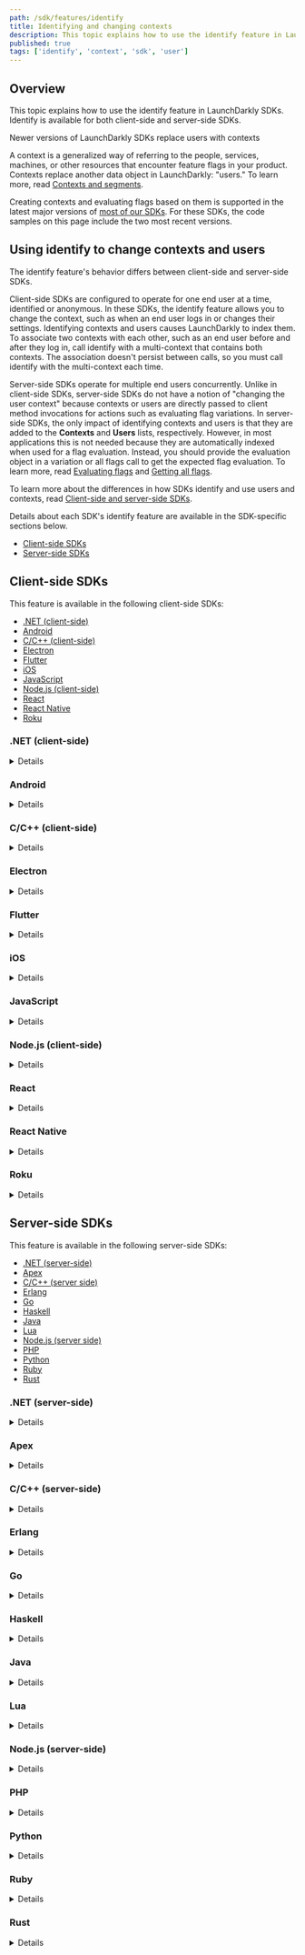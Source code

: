 ```yaml
---
path: /sdk/features/identify
title: Identifying and changing contexts
description: This topic explains how to use the identify feature in LaunchDarkly SDKs.
published: true
tags: ['identify', 'context', 'sdk', 'user']
---
```


## Overview

This topic explains how to use the identify feature in LaunchDarkly SDKs. Identify is available for both client-side and server-side SDKs.

<Callout intent="info">
<CalloutTitle>Newer versions of LaunchDarkly SDKs replace users with contexts</CalloutTitle>
<CalloutDescription>

A context is a generalized way of referring to the people, services, machines, or other resources that encounter feature flags in your product. Contexts replace another data object in LaunchDarkly: "users." To learn more, read [Contexts and segments](/home/contexts).

Creating contexts and evaluating flags based on them is supported in the latest major versions of [most of our SDKs](/sdk). For these SDKs, the code samples on this page include the two most recent versions.

</CalloutDescription>
</Callout>

## Using identify to change contexts and users

The identify feature's behavior differs between client-side and server-side SDKs.

Client-side SDKs are configured to operate for one end user at a time, identified or anonymous. In these SDKs, the identify feature allows you to change the context, such as when an end user logs in or changes their settings. Identifying contexts and users causes LaunchDarkly to index them. To associate two contexts with each other, such as an end user before and after they log in, call identify with a multi-context that contains both contexts. The association doesn't persist between calls, so you must call identify with the multi-context each time. 

Server-side SDKs operate for multiple end users concurrently. Unlike in client-side SDKs, server-side SDKs do not have a notion of "changing the user context" because contexts or users are directly passed to client method invocations for actions such as evaluating flag variations. In server-side SDKs, the only impact of identifying contexts and users is that they are added to the **Contexts** and **Users** lists, respectively. However, in most applications this is not needed because they are automatically indexed when used for a flag evaluation. Instead, you should provide the evaluation object in a variation or all flags call to get the expected flag evaluation. To learn more, read [Evaluating flags](/sdk/features/evaluating) and [Getting all flags](/sdk/features/all-flags).

To learn more about the differences in how SDKs identify and use users and contexts, read [Client-side and server-side SDKs](/sdk/concepts/client-side-server-side).

Details about each SDK's identify feature are available in the SDK-specific sections below.

* [Client-side SDKs](#client-side-sdks)
* [Server-side SDKs](#server-side-sdks)

## Client-side SDKs

This feature is available in the following client-side SDKs:

* [.NET (client-side)](#net-client-side)
* [Android](#android)
* [C/C++ (client-side)](#cc-client-side)
* [Electron](#electron)
* [Flutter](#flutter)
* [iOS](#ios)
* [JavaScript](#javascript)
* [Node.js (client-side)](#nodejs-client-side)
* [React](#react)
* [React Native](#react-native)
* [Roku](#roku)

### .NET (client-side)

<Details summary="Expand .NET (client-side) code sample">

You can use the `Identify` or `IdentifyAsync` method to switch contexts. This loads any saved flag values for the next context, and tells the client to change the current context and obtain the feature flag values for the new context.

In some situations, the new context may be an updated version of the existing context. For example, on a sign-in page in a single-page app, you could represent the same person as an anonymous user before they log in, and a different user after they log in. After the person logs in, you can call `Identify()` or `IdentifyAsync()` so that the person receives the correct feature flag settings for their account.

In other situations, the new context may be a multi-context, that is, a set of several different contexts that you want to evaluate together. For example, as soon as an end user visits your app, you may initialize the client with a context using a context kind of "device." When the end user logs in, you now also have their user and organization information. You can call `Identify()` with a multi-context that contains the "device," "user," and "organization" contexts for the end user.

You may want to wait until the flag values for the new context have been loaded before proceeding. You can do this either by calling the synchronous method `Identify` with a timeout, or by calling the asynchronous method `IdentifyAsync` and awaiting the result.

Here's how:

<CodeSample>
<CSTab label=".NET SDK v3.0 (C#)">

```csharp
var updatedContext = Context.Builder("context-key-123abc")
    .Set("email", "sandy@example.com")
    .Build();

// Synchronous method
client.Identify(updatedContext, TimeSpan.FromSeconds(5));

// Asynchronous method
await client.IdentifyAsync(updatedContext);
```

</CSTab>
<CSTab label=".NET SDK v2.x (C#)">

```csharp
var updatedUser = LDUser.Builder("user-key-123abc")
    .Email("sandy@example.com")
    .Build();

// Synchronous method
client.Identify(updatedUser, TimeSpan.FromSeconds(5));

// Asynchronous method
await client.IdentifyAsync(updatedUser);
```

</CSTab>
</CodeSample>

To learn more, read [`Identify`](https://launchdarkly.github.io/dotnet-client-sdk/api/LaunchDarkly.Sdk.Client.LdClient.html#LaunchDarkly_Sdk_Client_LdClient_Identify_) and [`IdentifyAsync`](https://launchdarkly.github.io/dotnet-client-sdk/api/LaunchDarkly.Sdk.Client.LdClient.html#LaunchDarkly_Sdk_Client_LdClient_IdentifyAsync_).
</Details>

### Android

<Details summary="Expand Android code sample">

The `identify()` method tells the client to change the current context and obtain the feature flag values for the new context.

In some situations, the new context may be an updated version of the existing context. For example, on a sign-in page in a single-page app, you could represent the same person as an anonymous user before they log in, and a different user after they log in. You can initialize the client with an anonymous context with a context kind of "user." After the person logs in, you can update the user context and call `identify()` so that the person receives the correct feature flag settings for their account.

In other situations, the new context may be a multi-context, that is, a set of several different contexts that you want to evaluate together. For example, as soon as an end user visits your app, you may initialize the client with a context using a context kind of "device." When the end user logs in, you now also have their user and organization information. You can call `identify()` with a multi-context that contains the "device," "user," and "organization" contexts for the end user.

Here's how:

<CodeSample>
<CSTab label="Android SDK v4.0 (Java)">

```java
LDContext updatedContext = LDContext.builderFromContext(context)
    .email("sandy@example.com")
    .build();

client.identify(updatedContext);
```

</CSTab>
<CSTab label="Android SDK v4.0 (Kotlin)">

```kotlin
val updatedContext: LDContext = LDContext.builderFromContext(context)
    .email("sandy@example.com")
    .build()

client.identify(updatedContext)
```

</CSTab>
<CSTab label="Android SDK v3.x (Java)">

```java
LDUser updatedUser = new LDUser.Builder(user)
    .email("sandy@example.com")
    .build();

client.identify(updatedUser);
```

</CSTab>
<CSTab label="Android SDK v3.x (Kotlin)">

```kotlin
val updatedUser: LDUser = LDUser.Builder(user)
    .email("sandy@example.com")
    .build()

client.identify(updatedUser)
```

</CSTab>
</CodeSample>

The `identify()` call loads any saved flag values for the new user context and immediately triggers an update of the latest flags from LaunchDarkly.

`identify()` returns a [Future](https://developer.android.com/reference/java/util/concurrent/Future) to indicate completion. If you want to be sure subsequent code is using the latest values from the server, you can wait for the Future using `get`.

To learn more, read [`identify`](https://launchdarkly.github.io/android-client-sdk/com/launchdarkly/sdk/android/LDClient.html#identify(com.launchdarkly.sdk.LDContext)).
</Details>

### C/C++ (client-side)

<Details summary="Expand C/C++ (server-side) code sample">

The `Identify()` method tells the client to change the current user and obtain the feature flag values for the new user.

In some situations, the new user may be an updated version of the existing user. For example, on a sign-in page in a single-page app, you could represent the same person as an anonymous user before they log in, and a different user after they log in. After the person logs in, you can call `Identify` so that the person receives the correct feature flag settings for their account.

<!-- cSpell:disable (TKTK uncomment this section after this SDK is updated to use contexts. SC-174758) In other situations, the new context may be a multi-context, that is, a set of several different contexts that you want to evaluate together. For example, as soon as an end user visits your app, you may initialize the client with a context using a context kind of "device." When the end user logs in, you now also have their user and organization information. You can call `Identify` with a multi-context that contains the "device," "user," and "organization" contexts for the end user. cSpell:enable -->

You can use the `LDClientIdentify` method to switch users:

<CodeSample>
<CSTab label="C/C++">

```c
LDClientIdentify(client, newUser);
```

</CSTab>
</CodeSample>

The `LDClientIdentify()` call loads any saved flag values for the new user and immediately trigger an update of the latest flags from LaunchDarkly. Because this method re-fetches flag settings for the new user, you should should not call it at high frequency. The intended use case for switching user contexts is the login/logout flow. To learn more, read [`LDClientIdentify`](https://launchdarkly.github.io/c-client-sdk/client_8h.html#a7ee43b2353f00798979ba51cfebb1a53).
</Details>

### Electron

<Details summary="Expand Electron code sample">

The `identify()` method tells the client to change the current user and obtain the feature flag values for the new user.

In some situations, the new user may be an updated version of the existing user. For example, on a sign-in page in a single-page app, you could represent the same person as an anonymous user before they log in, and a different user after they log in. After the person logs in, you can call `identify()` so that the person receives the correct feature flag settings for their account.

<!-- cSpell:disable (TKTK uncomment this section after this SDK is updated to use contexts. SC-163925) In other situations, the new context may be a multi-context, that is, a set of several different contexts that you want to evaluate together. For example, as soon as an end user visits your app, you may initialize the client with a context using a context kind of "device." When the end user logs in, you now also have their user and organization information. You can call `identify()` with a multi-context that contains the "device," "user," and "organization" contexts for the end user. cSpell:enable -->

Here's how:

<CodeSample>
<CSTab label="JavaScript">

```js
const newUser = { key: 'user-key-123abc', name: 'Sandy' };

client.identify(newUser, (newFlags) => {
  console.log('value of flag for this user is: ' + newFlags['flag-key-123abc']);
  console.log('this should be the same: ' + client.variation('flag-key-123abc'));
});

// or:
client.identify(newUser).then((newFlags) => {
  // as above
});
```

</CSTab>
<CSTab label="TypeScript">

```ts
import * as LDElectron from 'launchdarkly-electron-client-sdk';

const newUser: LDElectron.LDUser = {
  key: 'someone-else', name: 'John',
};

client.identify(newUser, (newFlags) => {
  console.log('value of flag for this user is: ' + newFlags['flag-key-123abc']);
  console.log('this should be the same: ' + client.variation('flag-key-123abc'));
});

// or:
client.identify(newUser).then((newFlags) => {
  // as above
});
```

</CSTab>
</CodeSample>

To learn more, read [`identify`](https://launchdarkly.github.io/electron-client-sdk/interfaces/_launchdarkly_electron_client_sdk_.ldelectronmainclient.html#identify).

</Details>

### Flutter

<Details summary="Expand Flutter code sample">

The `identifyWithContext()` method tells the client to change the current context and obtain the feature flag values for the new context.

In some situations, the new context may be an updated version of the existing context. For example, on a sign-in page in a single-page app, you could represent the same person as an anonymous user before they log in, and a different user after they log in. You can initialize the client with an anonymous context with a context kind of "user." After the person logs in, you can update the user context and call `identifyWithContext()` so that the person receives the correct feature flag settings for their account.

In other situations, the new context may be a multi-context, that is, a set of several different contexts that you want to evaluate together. For example, as soon as an end user visits your app, you may initialize the client with a context using a context kind of "device." When the end user logs in, you now also have their user and organization information. You can call `identifyWithContext()` with a multi-context that contains the "device," "user," and "organization" contexts for the end user.

Here's how:

<CodeSample>
<CSTab label="Flutter SDK v2.0 (Dart), single context">

```dart
LDContextBuilder builder = LDContextBuilder();
builder.kind('user', 'user-key-123abc')
    .set('email', LDValue.ofString('sandy@example.com'));
LDContext updatedContext = builder.build();

await LDClient.identifyWithContext(updatedContext);
```

</CSTab>
<CSTab label="Flutter SDK v2.0 (Dart), multi-context">

```dart
LDContextBuilder builder = LDContextBuilder();
builder.kind('user', 'user-key-123abc');
builder.kind('device', 'device-key-123abc');

LDContext updatedMultiContext = builder.build();

await LDClient.identifyWithContext(updatedMultiContext);
```

</CSTab>
<CSTab label="Flutter SDK v1.x (Dart)">

```dart
LDUser updatedUser = LDUserBuilder('user key')
    .email('sandy@example.com')
    .build();

await LDClient.identify(updatedUser);
```

</CSTab>
</CodeSample>

To learn more, read [`identifyWithContext`](https://pub.dev/documentation/launchdarkly_flutter_client_sdk/latest/launchdarkly_flutter_client_sdk/LDClient/identifyWithContext.html).

</Details>

### iOS

<Details summary="Expand iOS code sample">

The `identify()` method tells the client to change the current context and obtain the feature flag values for the new context.

In some situations, the new context may be an updated version of the existing context. For example, on a sign-in page in a single-page app, you could represent the same person as an anonymous user before they log in, and a different user after they log in. You can initialize the client with an anonymous context with a context kind of "user." After the person logs in, you can update the user context and call `identify()` so that the person receives the correct feature flag settings for their account.

In other situations, the new context may be a multi-context, that is, a set of several different contexts that you want to evaluate together. For example, as soon as an end user visits your app, you may initialize the client with a context using a context kind of "device." When the end user logs in, you now also have their user and organization information. You can call `identify()` with a multi-context that contains the "device," "user," and "organization" contexts for the end user.

If the client app does not identify an `LDContext`, `LDClient` creates an anonymous default context, which can affect which feature flags LaunchDarkly delivers to the `LDClient`. Client apps should follow the [Apple Privacy Policy](https://apple.com/legal/privacy) when collecting end user information.

Here's how:

<CodeSample>
<CSTab label="iOS SDK v8.0 (Swift)">

```swift
let newContext = try LDContextBuilder(key: "context-key-123abc").build().get();

// You can also call identify with a completion
LDClient.get()!.identify(context: newContext) {
    // Flags have been retrieved for the new context
}
```

</CSTab>
<CSTab label="iOS SDK v8.0 (Objective-C)">

```objectivec
LDContextBuilder *builder = [[LDContextBuilder alloc] initWithKey:@"context-key-123abc"];
ContextBuilderResult *result = builder.build;

if (result.success) {
    LDContext *context = result.success;
}
[[LDClient get] identifyWithContext:newContext];

// You can also call identify with a completion
[[LDClient get] identifyWithContext:newContext completion:^() {
    // Flags have been retrieved for the new context
}];
```

</CSTab>
<CSTab label="iOS SDK v7.x (Swift)">

```swift
let newUser = LDUser(key: "user-key-123abc")
LDUser.get()!.identify(user: newUser)

// You can also call identify with a completion
LDClient.get()!.identify(user: newUser) {
    // Flags have been retrieved for the new user
}
```

</CSTab>
<CSTab label="iOS SDK v7.x (Objective-C)">

```objectivec
LDUser *newUser = [[LDUser alloc] initWithKey:@"user-key-123abc"];
[[LDClient get] identifyWithUser:newUser];

// You can also call identify with a completion
[[LDUser get] identifyWithUser:newUser completion:^() {
    // Flags have been retrieved for the new user
}];
```

</CSTab>
</CodeSample>

To learn more, read [`identify`](https://launchdarkly.github.io/ios-client-sdk/Classes/ObjcLDClient.html#/c:@M@LaunchDarkly@objc(cs)LDClient(im)identifyWithContext:).

</Details>

### JavaScript

<Details summary="Expand JavaScript code sample">

The `identify()` method tells the client to change the current context and obtain the feature flag values for the new context.

In some situations, the new context may be an updated version of the existing context. For example, on a sign-in page in a single-page app, you could represent the same person as an anonymous user before they log in, and a different user after they log in. You can initialize the client with an anonymous context with a context kind of "user." After the person logs in, you can update the user context and call `identify()` so that the person receives the correct feature flag settings for their account.

In other situations, the new context may be a multi-context, that is, a set of several different contexts that you want to evaluate together. For example, as soon as an end user visits your app, you may initialize the client with a context using a context kind of "device." When the end user logs in, you now also have their user and organization information. You can call `identify()` with a multi-context that contains the "device," "user," and "organization" contexts for the end user.

If you provide a callback function, it is called with a map of flag keys and values after the flag values for the new context are available. After that point, `variation()` uses the new values. You can also use a Promise for the same purpose.

Here's how:

<CodeSample>
<CSTab label="JavaScript SDK v3.0, single context">

```js
client.identify(newContext, hash, function() {
  console.log("New context's flags available");
});
```

</CSTab>
<CSTab label="JavaScript SDK v3.0, multi-context">

```js
const newMultiContext = {
  kind: 'multi',
  user: {
    key: 'user-key-123abc',
    name: 'Anna',
    role: 'doctor'
  },
  device: {
    key: 'device-key-123abc',
    platform: 'Android'
  }
}

client.identify(newMultiContext, hash, function() {
  console.log("New context's flags available");
});
```

</CSTab>
<CSTab label="JavaScript SDK v2.x">

```js
client.identify(newUser, hash, function() {
  console.log("New user's flags available");
});
```

</CSTab>
</CodeSample>

To learn more, read [`identify`](https://launchdarkly.github.io/js-client-sdk/interfaces/LDClient.html#identify).

If your contexts are extraordinarily large, you may need to configure the JavaScript SDK to send the evaluation context as a request body. To learn more, read [Using REPORT in the JavaScript SDK](/guides/account/user-data#using-report-in-the-javascript-sdk).

<Callout intent="alert">
<CalloutTitle>You must use a hash parameter while in secure mode</CalloutTitle>
<CalloutDescription>

The hash parameter is the hash for the new context, assuming that the context's key has changed. The hash parameter is only required in secure mode. If secure mode is not enabled, pass in `null` for the hash.

</CalloutDescription>
</Callout>
</Details>

### Node.js (client-side)

<Details summary="Expand Node.js (client-side) code sample">

The `identify()` method tells the client to change the current user and obtain the feature flag values for the new user.

In some situations, the new user may be an updated version of the existing user. For example, on a sign-in page in a single-page app, you could represent the same person as an anonymous user before they log in, and a different user after they log in. After the person logs in, you can call `identify()` so that the person receives the correct feature flag settings for their account.

In other situations, the new context may be a multi-context, that is, a set of several different contexts that you want to evaluate together. For example, as soon as an end user visits your app, you may initialize the client with a context using a context kind of "device." When the end user logs in, you now also have their user information. You can call `identify()` with a multi-context that contains the "device" and "user" contexts for the end user.

Here's how:

<CodeSample>
<CSTab label="Node.js SDK v3.0, single context">

```js
client.identify(newContext, () => {
  console.log("New context's flags available");
});

// or, with a Promise:
client.identify(newContext).then(() => {
  console.log("New context's flags available");
});
```

</CSTab>
<CSTab label="Node.js SDK v3.0, multi-context">

```js
const newMultiContext = {
  kind: 'multi',
  user: {
    key: 'aa0ceb',
    name: 'Anna',
    role: 'doctor'
  },
  device: {
    key: 'device-key',
    platform: 'Android'
  }
}

client.identify(newMultiContext, () => {
  console.log("New context's flags available");
});

// or, with a Promise:
client.identify(newMultiContext).then(() => {
  console.log("New context's flags available");
});
```

</CSTab>
<CSTab label="Node.js SDK v2.x">

```js
client.identify(newUser, () => {
  console.log("New user's flags available");
});

// or, with a Promise:
client.identify(newUser).then(() => {
  console.log("New user's flags available");
});
```

</CSTab>
</CodeSample>

To learn more, read [`identify`](https://launchdarkly.github.io/node-client-sdk/interfaces/LDClient.html#identify).

</Details>

### React

<Details summary="Expand React code sample">

The `identify()` method tells the client to change the current context and obtain the feature flag values for the new context.

In some situations, the new context may be an updated version of the existing context. For example, on a sign-in page in a single-page app, you could represent the same person as an anonymous user before they log in, and a different user after they log in. You can initialize the client with an anonymous context with a context kind of "user." After the person logs in, you can update the user context and call `identify()` so that the person receives the correct feature flag settings for their account.

In other situations, the new context may be a multi-context, that is, a set of several different contexts that you want to evaluate together. For example, as soon as an end user visits your app, you may initialize the client with a context using a context kind of "device." When the end user logs in, you now also have their user and organization information. You can call `identify()` with a multi-context that contains the "device," "user," and "organization" contexts for the end user.

Here's how:

<CodeSample>
<CSTab label="JavaScript">

```js
import { useLDClient } from 'launchdarkly-react-client-sdk';

let ldClient = useLDClient();

ldClient.identify(newContext, null, () => {
  console.log("New context's flags available");
});
```

</CSTab>
</CodeSample>

To learn more, read [`identify`](https://launchdarkly.github.io/react-native-client-sdk/classes/LDClient.html#identify).

</Details>

### React Native

<Details summary="Expand React Native code sample">

If multiple customers use your app on a single device, you may want to change contexts and have separate flag settings for each one. To do this, the SDK stores the last five user contexts on a single device, and supports switching between different user contexts. You can use the `identify` method to switch user contexts. `identify` loads any saved flag values for the new context and immediately triggers an update of the latest flags from LaunchDarkly.

In other situations, the new context may be a multi-context, that is, a set of several different contexts that you want to evaluate together. For example, as soon as an end user visits your app, you may initialize the client with a context using a context kind of "device." When the end user logs in, you now also have their user and organization information. You can call `identify()` with a multi-context that contains the "device," "user," and "organization" contexts for the end user.

Here's how:

<CodeSample>
<CSTab label="React Native SDK v7.0 (JavaScript)">

```js
let context = {'key': 'user-key-123abc', 'kind': 'user'};
await client.identify(context); // promise resolves to null
Alert.alert('identify', 'success');
```

</CSTab>
<CSTab label="React Native SDK, v6.x (JavaScript)">

```js
let user = {'key': 'user-key-123abc'};
await client.identify(user); //promise resolves to nil/null
Alert.alert('identify', 'success');
```

</CSTab>
<CSTab label="React Native SDK v7.0 (TypeScript)">

```ts
import { LDContext } from 'launchdarkly-react-native-client-sdk';

let context: LDContext = {'key': 'user-key-123abc', 'kind': 'user'};
await client.identify(context); // promise resolves to null
Alert.alert('identify', 'success');
```

</CSTab>
<CSTab label="React Native SDK, v6.x (TypeScript)">

```ts
import LDClient, * as ld from 'launchdarkly-react-native-client-sdk';

let user: ld.LDUser = {'key': 'minimal_user'};
await client.identify(user); //promise resolves to nil/null
Alert.alert('identify', 'success');
```

</CSTab>
</CodeSample>
</Details>

### Roku

<Details summary="Expand Roku code sample">

The `identify()` method tells the client to change the current context and obtain the feature flag values for the new context.

In some situations, the new context may be an updated version of the existing context. For example, on a sign-in page in a single-page app, you could represent the same person as an anonymous context before they log in, and a different context after they log in. After the person logs in, you can call `identify()` so that the person receives the correct feature flag settings for their account.

In other situations, the new context may be a multi-context, that is, a set of several different contexts that you want to evaluate together. For example, as soon as an end user visits your app, you may initialize the client with a context using a context kind of "device." When the end user logs in, you now also have their user and organization information. You can call `identify()` with a multi-context that contains the "device," "user," and "organization" contexts for the end user.

To do this:

<CodeSample>
<CSTab label="Roku SDK v2.0 (BrightScript)">

```brightscript
REM before the end user logs in
device = {
  "kind": "device",
  "key": "device-key-123abc",
  "type": "tablet"
}
context = LaunchDarklyCreateContext(device)

REM after the end user logs in
multi = {
  "kind": "multi",
  "device": device,
  "user": {"key": "user-key-123abc", "name": "Sandy"},
  "organization": {"key": "org-key-123abc", "name": "Acme, Inc."}
}

launchDarkly.identify(multi)

```

</CSTab>
<CSTab label="Roku SDK v1.x (BrightScript)">

```brightscript
user = LaunchDarklyUser("user-key-123abc")

launchDarkly.identify(user)

```

</CSTab>
</CodeSample>
</Details>

## Server-side SDKs

This feature is available in the following server-side SDKs:

* [.NET (server-side)](#net-server-side)
* [Apex](#apex)
* [C/C++ (server side)](#cc-server-side)
* [Erlang](#erlang)
* [Go](#go)
* [Haskell](#haskell)
* [Java](#java)
* [Lua](#lua)
* [Node.js (server side)](#nodejs-server-side)
* [PHP](#php)
* [Python](#python)
* [Ruby](#ruby)
* [Rust](#rust)

### .NET (server-side)

<Details summary="Expand .NET (server-side) code sample">

`Identify` creates or updates contexts on LaunchDarkly, which makes them available for targeting and autocomplete on the **Contexts** list.

In most cases, you do not need to call `Identify`. The `Variation` methods automatically create contexts on the **Contexts** list for you. `Identify` is useful if you want to pre-populate your **Contexts** list before you launch any features.

To use `Identify`:

<CodeSample>
<CSTab label=".NET SDK v7.0 (C#)">

```csharp
client.Identify(context);
```

</CSTab>
<CSTab label=".NET SDK v6.x (C#)">

```csharp
client.Identify(user);
```

</CSTab>
</CodeSample>

To learn more, read [`Identify`](https://launchdarkly.github.io/dotnet-server-sdk/api/LaunchDarkly.Sdk.Server.LdClient.html#LaunchDarkly_Sdk_Server_LdClient_Identify_).
</Details>

### Apex

<Details summary="Expand Apex code sample">

`identify` creates or updates users in LaunchDarkly, which makes them available for targeting and autocomplete on the **Users** list.

<Callout intent="info">
<CalloutTitle>Apex variation methods do not automatically add users to the Users list</CalloutTitle>
<CalloutDescription>

Variation methods like `boolVariation` or `stringVariation` do not automatically generate `index` events due to limitations with the Apex platform. This means that the SDK does not automatically populate the **Users** list.

We recommend calling `client.identify(user)` with each of your users to generate user indexing events and populate your **Users** list.

</CalloutDescription>
</Callout>

To use `identify`:

<CodeSample>
<CSTab label="Apex">

```java
client.identify(user);
```

</CSTab>
</CodeSample>

To learn more, read [Other methods](https://github.com/launchdarkly/apex-server-sdk/blob/main/doc.md#other-methods-1).
</Details>

### C/C++ (server-side)

<Details summary="Expand C/C++ (server-side) code sample">

`LDClientIdentify` creates or updates users in LaunchDarkly, which makes them available for targeting and autocomplete on the **Users** list.

In most cases, you do not need to call `LDClientIdentify`. The `variation` call automatically creates users on the **Users** list for you. `LDClientIdentify` is useful if you want to pre-populate your **Users** list before you launch any features.

To use `identify`:

<CodeSample>
<CSTab label="C/C++">

```c
LDClientIdentify(client, user);
```

</CSTab>
</CodeSample>

To learn more, read [`LDClientIdentify`](https://launchdarkly.github.io/c-server-sdk/client_8h.html#a696a5bebe952dc076488e9fb2562b091).
</Details>

### Erlang

<Details summary="Expand Erlang code sample">

`identify` creates or updates contexts in LaunchDarkly, which makes them available for targeting and autocomplete on the **Contexts** list.

In most cases, you do not need to call `identify`. The `variation` methods automatically create contexts on the **Contexts** list for you. `identify` is useful if you want to pre-populate your **Contexts** list before you launch any features.

To use `identify`:

<CodeSample>
<CSTab label="Erlang SDK v2.0">

```erlang
ldclient:identify(#{key => <<"context-key-123abc">>})
```

</CSTab>
<CSTab label="Erlang SDK v1.x">

```erlang
ldclient:identify(#{key => <<"user-key-123abc">>})
```

</CSTab>
</CodeSample>

To learn more, read [`identify`](https://hexdocs.pm/launchdarkly_server_sdk/ldclient.html#identify-1).
</Details>

### Go

<Details summary="Expand Go code sample">

`Identify` creates or updates contexts in LaunchDarkly, which makes them available for targeting and autocomplete on the **Contexts** list.

In most cases, you do not need to call `Identify`. The `Variation` method automatically creates contexts on the **Contexts** list for you. `Identify` is useful if you want to pre-populate your **Contexts** list before you launch any features.

To use `Identify`:

<CodeSample>
<CSTab label="Go SDK v6.0">

```go
client.Identify(context)
```

</CSTab>
<CSTab label="Go SDK v5.x">

```go
client.Identify(user)
```

</CSTab>
</CodeSample>

To learn more, read [`Identify`](https://pkg.go.dev/gopkg.in/launchdarkly/go-server-sdk.v5#LDClient.Identify).
</Details>

### Haskell

<Details summary="Expand Haskell code sample">

`identify` creates or updates contexts in LaunchDarkly, which makes them available for targeting and autocomplete on the **Contexts** list.

In most cases, you do not need to call `identify`. The `Variation` methods automatically create contexts on the **Contexts** list for you. `identify` is useful if you want to pre-populate your **Contexts** list before you launch any features.

To use `identify`:

<CodeSample>
<CSTab label="Haskell SDK v4.0">

```haskell
identify client context
```

</CSTab>
<CSTab label="Haskell SDK v3.x">

```haskell
identify client user
```

</CSTab>
</CodeSample>

To learn more, read [`identify`](https://launchdarkly.github.io/haskell-server-sdk/LaunchDarkly-Server-Client.html#v:identify).

</Details>

### Java

<Details summary="Expand Java code sample">

`identify` creates or updates contexts in LaunchDarkly, which makes them available for targeting and autocomplete on the **Contexts** list.

In most cases, you do not need to call `identify`. The `variation` methods automatically create contexts on the **Contexts** list for you. `identify` is useful if you want to pre-populate your **Contexts** list before you launch any features.

To use `identify`:

<CodeSample>
<CSTab label="Java SDK v6.0">

```java
client.identify(context);
```

</CSTab>
<CSTab label="Java SDK v5.x">

```java
client.identify(user);
```

</CSTab>
</CodeSample>

To learn more, read [`identify`](https://javadoc.io/doc/com.launchdarkly/launchdarkly-java-server-sdk/latest/com/launchdarkly/sdk/server/LDClient.html#identify(com.launchdarkly.sdk.LDContext)).
</Details>

### Lua

<Details summary="Expand Lua code sample">

`identify` creates or updates users in LaunchDarkly, which makes them available for targeting and autocomplete on the **Users** list.

In most cases, you do not need to call `identify`. The `variation` methods automatically create users on the **Users** list for you. `identify` is useful if you want to pre-populate your **Users** list before you launch any features.

To use `identify`:

<CodeSample>
<CSTab label="Lua">

```lua
client:identify(user)
```

</CSTab>
</CodeSample>

To learn more, read [`identify`](https://launchdarkly.github.io/lua-server-sdk/modules/launchdarkly-server-sdk.html#identify).
</Details>

### Node.js (server-side)

<Details summary="Expand Node.js (server-side) code sample">

`identify` creates or updates contexts in LaunchDarkly, which makes them available for targeting and autocomplete on the **Contexts** list.

In most cases, you do not need to call `identify`. The `variation` call automatically creates users on the **Contexts** list for you. `identify` is useful if you want to pre-populate your **Contexts** list before you launch any features.

To use `identify`:

<CodeSample>
<CSTab label="Node.js SDK v6">

```js
client.identify(context);
```

</CSTab>
<CSTab label="Node.js SDK v5.x">

```js
client.identify(user);
```

</CSTab>
</CodeSample>

To learn more, read [`identify`](https://launchdarkly.github.io/node-server-sdk/interfaces/_launchdarkly_node_server_sdk_.LDClient.html#identify).
</Details>

### PHP

<Details summary="Expand PHP code sample">

`identify` creates or updates users in LaunchDarkly, which makes them available for targeting and autocomplete on the **Contexts** list.

In most cases, you do not need to call `identify`. The `variation` call automatically creates contexts on the **Contexts** list for you. `identify` is useful if you want to pre-populate your **Contexts** list before you launch any features.

To use `identify`:

<CodeSample>
<CSTab label="PHP SDK v5.0">

```php
$client->identify($context);
```

</CSTab>
<CSTab label="PHP SDK v4.x">

```php
$client->identify($user);
```

</CSTab>
</CodeSample>

To learn more, read [`identify`](https://launchdarkly.github.io/php-server-sdk/classes/LaunchDarkly-LDClient.html#method_identify).

</Details>

### Python

<Details summary="Expand Python code sample">

`identify` creates or updates contexts in LaunchDarkly, which makes them available for targeting and autocomplete on the **Contexts** list.

In most cases, you do not need to call `identify`. The `variation` method automatically creates contexts on the **Contexts** list for you. `identify` is useful if you want to pre-populate your **Contexts** list before you launch any features.

To use `identify`:

<CodeSample>
<CSTab label="Python SDK v8.0">

```python
ldclient.get().identify(context)
```

</CSTab>
<CSTab label="Python SDK v7.x">

```python
ldclient.get().identify(user)
```

</CSTab>
</CodeSample>

To learn more, read [`identify`](https://launchdarkly-python-sdk.readthedocs.io/en/latest/api-main.html#ldclient.client.LDClient.identify).
</Details>

### Ruby

<Details summary="Expand Ruby code sample">

`identify` creates or updates contexts in LaunchDarkly, which makes them available for targeting and autocomplete on the **Contexts** list.

In most cases, you do not need to call `identify`. The `variation` call automatically creates contexts on the **Contexts** list for you. `identify` is useful if you want to pre-populate your **Contexts** list before you launch any features.

To use `identify`:

<CodeSample>
<CSTab label="Ruby SDK v7.0">

```ruby
client.identify(context)
```

</CSTab>
<CSTab label="Ruby SDK v6.x">

```ruby
client.identify(user)
```

</CSTab>
</CodeSample>

To learn more, read [`identify`](https://launchdarkly.github.io/ruby-server-sdk/LaunchDarkly/LDClient.html#identify-instance_method).
</Details>

### Rust

<Details summary="Expand Rust code sample">

`identify` creates or updates users in LaunchDarkly, which makes them available for targeting and autocomplete on the **Users** list.

In most cases, you do not need to call `identify`. The `variation` methods automatically create users or contexts on the **Users** or **Contexts** list for you. `identify` is useful if you want to pre-populate your **Users** or **Contexts** list before you launch any features.

To use `identify`:

<CodeSample>
<CSTab label="Rust SDK v1">

```rust
client.identify(context);
```
</CSTab>
<CSTab label="Rust SDK beta">

```rust
client.identify(user);
```
</CSTab>
</CodeSample>

To learn more, read [`identify`](https://docs.rs/launchdarkly-server-sdk/latest/launchdarkly_server_sdk/struct.Client.html#method.identify).
</Details>
